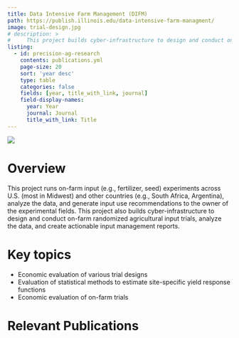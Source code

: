 ```yaml
---
title: Data Intensive Farm Management (DIFM)
path: https://publish.illinois.edu/data-intensive-farm-managment/
image: trial-design.jpg
# description: >
#     This project builds cyber-infrastructure to design and conduct on-farm randomized agricultural input trials, analyze the data, and create actionable input management reports.
listing:
  - id: precision-ag-research
    contents: publications.yml
    page-size: 20
    sort: 'year desc'
    type: table
    categories: false
    fields: [year, title_with_link, journal]
    field-display-names:
      year: Year
      journal: Journal
      title_with_link: Title
---
```


![](trial-design.jpg)

# Overview

This project runs on-farm input (e.g., fertilizer, seed) experiments across U.S. (most in Midwest) and other countries (e.g., South Africa, Argentina), analyze the data, and generate input use recommendations to the owner of the experimental fields. This project also builds cyber-infrastructure to design and conduct on-farm randomized agricultural input trials, analyze the data, and create actionable input management reports.

# Key topics

+ Economic evaluation of various trial designs
+ Evaluation of statistical methods to estimate site-specific yield response functions
+ Economic evaluation of on-farm trials

# Relevant Publications

:::{#precision-ag-research}
:::



